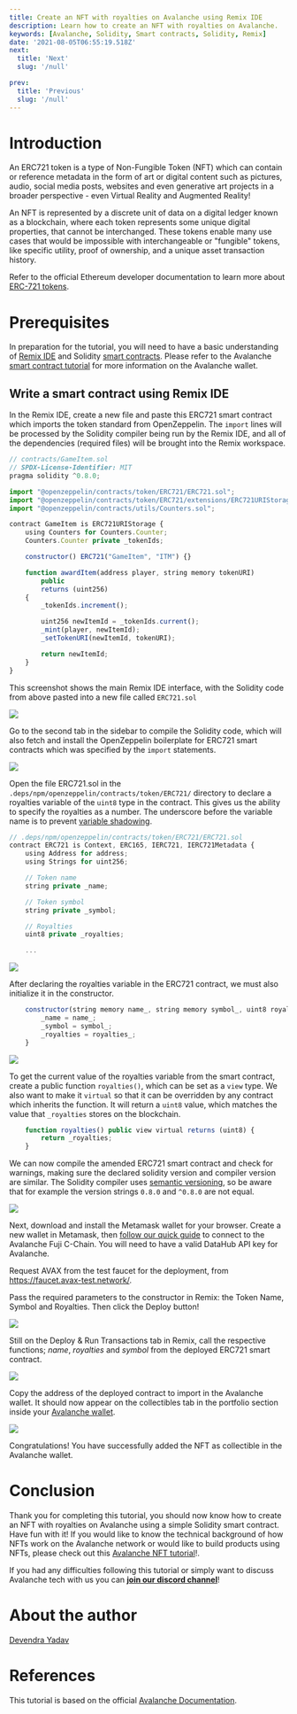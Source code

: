 ```yaml
---
title: Create an NFT with royalties on Avalanche using Remix IDE
description: Learn how to create an NFT with royalties on Avalanche.
keywords: [Avalanche, Solidity, Smart contracts, Solidity, Remix]
date: '2021-08-05T06:55:19.518Z'
next:
  title: 'Next'
  slug: '/null'

prev:
  title: 'Previous'
  slug: '/null'
---
```


# Introduction

An ERC721 token is a type of Non-Fungible Token (NFT) which can contain or reference metadata in the form of art or digital content such as pictures, audio, social media posts, websites and even generative art projects in a broader perspective - even Virtual Reality and Augmented Reality!

An NFT is represented by a discrete unit of data on a digital ledger known as a blockchain, where each token represents some unique digital properties, that cannot be interchanged. These tokens enable many use cases that would be impossible with interchangeable or "fungible" tokens, like specific utility, proof of ownership, and a unique asset transaction history.

Refer to the official Ethereum developer documentation to learn more about [ERC-721 tokens](https://ethereum.org/en/developers/docs/standards/tokens/erc-721/).

# Prerequisites

In preparation for the tutorial, you will need to have a basic understanding of [Remix IDE](https://remix.ethereum.org/) and Solidity [smart contracts](https://solidity-by-example.org/). Please refer to the Avalanche [smart contract tutorial](https://learn.figment.io/tutorials/deploy-a-smart-contract-on-avalanche-using-remix-and-metamask) for more information on the Avalanche wallet.

## Write a smart contract using Remix IDE

In the Remix IDE, create a new file and paste this ERC721 smart contract which imports the token standard from OpenZeppelin. The `import` lines will be processed by the Solidity compiler being run by the Remix IDE, and all of the dependencies (required files) will be brought into the Remix workspace.

```javascript
// contracts/GameItem.sol
// SPDX-License-Identifier: MIT
pragma solidity ^0.8.0;

import "@openzeppelin/contracts/token/ERC721/ERC721.sol";
import "@openzeppelin/contracts/token/ERC721/extensions/ERC721URIStorage.sol";
import "@openzeppelin/contracts/utils/Counters.sol";

contract GameItem is ERC721URIStorage {
    using Counters for Counters.Counter;
    Counters.Counter private _tokenIds;

    constructor() ERC721("GameItem", "ITM") {}

    function awardItem(address player, string memory tokenURI)
        public
        returns (uint256)
    {
        _tokenIds.increment();

        uint256 newItemId = _tokenIds.current();
        _mint(player, newItemId);
        _setTokenURI(newItemId, tokenURI);

        return newItemId;
    }
}
```

This screenshot shows the main Remix IDE interface, with the Solidity code from above pasted into a new file called `ERC721.sol`

![](./assets/avalanche-create-nft-with-royalties-image-1.png)

Go to the second tab in the sidebar to compile the Solidity code, which will also fetch and install the OpenZeppelin boilerplate for ERC721 smart contracts which was specified by the `import` statements.

![](./assets/avalanche-create-nft-with-royalties-image-2.png)

Open the file ERC721.sol in the `.deps/npm/openzeppelin/contracts/token/ERC721/` directory to declare a royalties variable of the `uint8` type in the contract. This gives us the ability to specify the royalties as a number. The underscore before the variable name is to prevent [variable shadowing](https://en.wikipedia.org/wiki/Variable_shadowing).

```javascript
// .deps/npm/openzeppelin/contracts/token/ERC721/ERC721.sol
contract ERC721 is Context, ERC165, IERC721, IERC721Metadata {
    using Address for address;
    using Strings for uint256;

    // Token name
    string private _name;

    // Token symbol
    string private _symbol;

    // Royalties
    uint8 private _royalties;

    ...
```

![](./assets/avalanche-create-nft-with-royalties-image-3.png)

After declaring the royalties variable in the ERC721 contract, we must also initialize it in the constructor.

```javascript
    constructor(string memory name_, string memory symbol_, uint8 royalties_) {
        _name = name_;
        _symbol = symbol_;
        _royalties = royalties_;
    }
```

![](./assets/avalanche-create-nft-with-royalties-image-4.png)

To get the current value of the royalties variable from the smart contract, create a public function `royalties()`, which can be set as a `view` type. We also want to make it `virtual` so that it can be overridden by any contract which inherits the function. It will return a `uint8` value, which matches the value that `_royalties` stores on the blockchain.

```javascript
    function royalties() public view virtual returns (uint8) {
        return _royalties;
    }
```

We can now compile the amended ERC721 smart contract and check for warnings, making sure the declared solidity version and compiler version are similar. The Solidity compiler uses [semantic versioning](http://semver.org/), so be aware that for example the version strings `0.8.0` and `^0.8.0` are not equal.

![](./assets/avalanche-create-nft-with-royalties-image-5.png)

Next, download and install the Metamask wallet for your browser. Create a new wallet in Metamask, then [follow our quick guide](https://learn.figment.io/tutorials/deploy-a-smart-contract-on-avalanche-using-remix-and-metamask#step-1-setting-up-metamask) to connect to the Avalanche Fuji C-Chain. You will need to have a valid DataHub API key for Avalanche.

Request AVAX from the test faucet for the deployment, from <https://faucet.avax-test.network/>.

Pass the required parameters to the constructor in Remix: the Token Name, Symbol and Royalties. Then click the Deploy button!

![](./assets/avalanche-create-nft-with-royalties-image-6.png)

Still on the Deploy & Run Transactions tab in Remix, call the respective functions; _name_, _royalties_ and _symbol_ from the deployed ERC721 smart contract.

![](./assets/avalanche-create-nft-with-royalties-image-7.png)

Copy the address of the deployed contract to import in the Avalanche wallet. It should now appear on the collectibles tab in the portfolio section inside your [Avalanche wallet](https://wallet.avax.network/).

![](./assets/avalanche-create-nft-with-royalties-image-8.png)

Congratulations! You have successfully added the NFT as collectible in the Avalanche wallet.

# Conclusion

Thank you for completing this tutorial, you should now know how to create an NFT with royalties on Avalanche using a simple Solidity smart contract. Have fun with it! If you would like to know the technical background of how NFTs work on the Avalanche network or would like to build products using NFTs, please check out this [Avalanche NFT tutorial](https://learn.figment.io/tutorials/create-mint-transfer-nft)!.

If you had any difficulties following this tutorial or simply want to discuss Avalanche tech with us you can [**join our discord channel**](https://discord.gg/fszyM7K)!

# About the author

[Devendra Yadav](https://twitter.com/de_villa7)

# References

This tutorial is based on the official [Avalanche Documentation](https://docs.avax.network/build/tutorials/smart-contracts/deploy-a-smart-contract-on-avalanche-using-remix-and-metamask).
